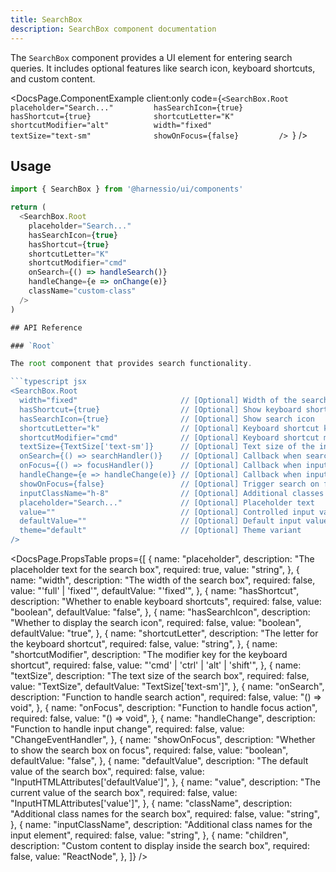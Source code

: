 ```yaml
---
title: SearchBox
description: SearchBox component documentation
---
```


The `SearchBox` component provides a UI element for entering search queries. It includes optional features like search icon, keyboard shortcuts, and custom content.


<DocsPage.ComponentExample
  client:only
  code={`<SearchBox.Root
      placeholder="Search..."        
      hasSearchIcon={true}           
      hasShortcut={true}             
      shortcutLetter="K"             
      shortcutModifier="alt"         
      width="fixed"                  
      textSize="text-sm"             
      showOnFocus={false}        
  />
`}
/>

## Usage

````typescript jsx
import { SearchBox } from '@harnessio/ui/components'

return (
  <SearchBox.Root
    placeholder="Search..."
    hasSearchIcon={true}
    hasShortcut={true}
    shortcutLetter="K"
    shortcutModifier="cmd"
    onSearch={() => handleSearch()}
    handleChange={e => onChange(e)}
    className="custom-class"
  />
)

## API Reference

### `Root`

The root component that provides search functionality.

```typescript jsx
<SearchBox.Root
  width="fixed"                       // [Optional] Width of the search box ('full' | 'fixed')
  hasShortcut={true}                  // [Optional] Show keyboard shortcut indicator
  hasSearchIcon={true}                // [Optional] Show search icon
  shortcutLetter="k"                  // [Optional] Keyboard shortcut key
  shortcutModifier="cmd"              // [Optional] Keyboard shortcut modifier ('cmd' | 'ctrl' | 'alt' | 'shift')
  textSize={TextSize['text-sm']}      // [Optional] Text size of the input
  onSearch={() => searchHandler()}    // [Optional] Callback when search is triggered
  onFocus={() => focusHandler()}      // [Optional] Callback when input is focused
  handleChange={e => handleChange(e)} // [Optional] Callback when input value changes
  showOnFocus={false}                 // [Optional] Trigger search on focus
  inputClassName="h-8"                // [Optional] Additional classes for the input
  placeholder="Search..."             // [Optional] Placeholder text
  value=""                            // [Optional] Controlled input value
  defaultValue=""                     // [Optional] Default input value
  theme="default"                     // [Optional] Theme variant
/>
````

<DocsPage.PropsTable
  props={[
    {
      name: "placeholder",
      description: "The placeholder text for the search box",
      required: true,
      value: "string",
    },
    {
      name: "width",
      description: "The width of the search box",
      required: false,
      value: "'full' | 'fixed'",
      defaultValue: "'fixed'",
    },
    {
      name: "hasShortcut",
      description: "Whether to enable keyboard shortcuts",
      required: false,
      value: "boolean",
      defaultValue: "false",
    },
    {
      name: "hasSearchIcon",
      description: "Whether to display the search icon",
      required: false,
      value: "boolean",
      defaultValue: "true",
    },
    {
      name: "shortcutLetter",
      description: "The letter for the keyboard shortcut",
      required: false,
      value: "string",
    },
    {
      name: "shortcutModifier",
      description: "The modifier key for the keyboard shortcut",
      required: false,
      value: "'cmd' | 'ctrl' | 'alt' | 'shift'",
    },
    {
      name: "textSize",
      description: "The text size of the search box",
      required: false,
      value: "TextSize",
      defaultValue: "TextSize['text-sm']",
    },
    {
      name: "onSearch",
      description: "Function to handle search action",
      required: false,
      value: "() => void",
    },
    {
      name: "onFocus",
      description: "Function to handle focus action",
      required: false,
      value: "() => void",
    },
    {
      name: "handleChange",
      description: "Function to handle input change",
      required: false,
      value: "ChangeEventHandler<HTMLInputElement>",
    },
    {
      name: "showOnFocus",
      description: "Whether to show the search box on focus",
      required: false,
      value: "boolean",
      defaultValue: "false",
    },
    {
      name: "defaultValue",
      description: "The default value of the search box",
      required: false,
      value: "InputHTMLAttributes<HTMLInputElement>['defaultValue']",
    },
    {
      name: "value",
      description: "The current value of the search box",
      required: false,
      value: "InputHTMLAttributes<HTMLInputElement>['value']",
    },
    {
      name: "className",
      description: "Additional class names for the search box",
      required: false,
      value: "string",
    },
    {
      name: "inputClassName",
      description: "Additional class names for the input element",
      required: false,
      value: "string",
    },
    {
      name: "children",
      description: "Custom content to display inside the search box",
      required: false,
      value: "ReactNode",
    },
  ]}
/>
```
